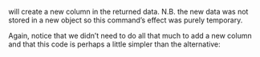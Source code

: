 will create a new column in the returned data. N.B. the new data was not
stored in a new object so this command’s effect was purely temporary.

Again, notice that we didn’t need to do all that much to add a new
column and that this code is perhaps a little simpler than the
alternative: 

